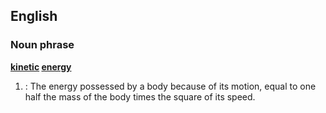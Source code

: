 ==English==

===Noun phrase===
'''[[kinetic]] [[energy]]'''
#{{cattag|Physics}}: The energy possessed by a body because of its motion, equal to one half the mass of the body times the square of its speed.